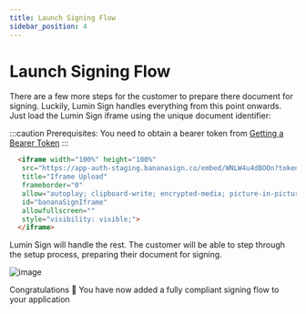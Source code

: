 ```yaml
---
title: Launch Signing Flow
sidebar_position: 4
---
```


# Launch Signing Flow

There are a few more steps for the customer to prepare there document for signing. Luckily, Lumin Sign handles everything from this point onwards. Just load the Lumin Sign iframe using the unique document identifier:

:::caution
Prerequisites: You need to obtain a bearer token from [Getting a Bearer Token](/docs/deprecated/category/getting-an-bearer-token)
:::

```html
  <iframe width="100%" height="100%"
   src="https://app-auth-staging.bananasign.co/embed/WNLW4u4dBOOn?token={accessToken}"
   title="Iframe Upload"
   frameborder="0"
   allow="autoplay; clipboard-write; encrypted-media; picture-in-picture"
   id="bananaSignIframe"
   allowfullscreen=""
   style="visibility: visible;">
  </iframe>
```

Lumin Sign will handle the rest. The customer will be able to step through the setup process, preparing their document for signing.


![image](img/bananasign-iframe.png)

Congratulations 🎉 You have now added a fully compliant signing flow to your application
